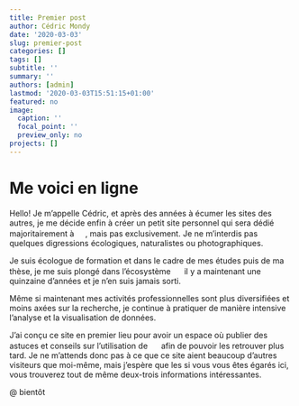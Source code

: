 ```yaml
---
title: Premier post
author: Cédric Mondy
date: '2020-03-03'
slug: premier-post
categories: []
tags: []
subtitle: ''
summary: ''
authors: [admin]
lastmod: '2020-03-03T15:51:15+01:00'
featured: no
image:
  caption: ''
  focal_point: ''
  preview_only: no
projects: []
---
```


# Me voici en ligne

Hello! Je m'appelle Cédric, et après des années à écumer les sites des autres, je me décide enfin à créer un petit site personnel qui sera dédié majoritairement à <img style="display:inline;height:16px;padding:0;margin:0;" src="https://www.r-project.org/logo/Rlogo.svg"/>, mais pas exclusivement. Je ne m'interdis pas quelques digressions écologiques, naturalistes ou photographiques.

Je suis écologue de formation et dans le cadre de mes études puis de ma thèse, je me suis plongé dans l'écosystème <img style="display:inline;height:16px;padding:0;margin:0;" src="https://www.r-project.org/logo/Rlogo.svg"/> il y a maintenant une quinzaine d'années et je n'en suis jamais sorti. 

Même si maintenant mes activités professionnelles sont plus diversifiées et moins axées sur la recherche, je continue à pratiquer de manière intensive l'analyse et la visualisation de données.

J'ai conçu ce site en premier lieu pour avoir un espace où publier des astuces et conseils sur l'utilisation de <img style="display:inline;height:16px;padding:0;margin:0;" src="https://www.r-project.org/logo/Rlogo.svg"/> afin de pouvoir les retrouver plus tard. Je ne m'attends donc pas à ce que ce site aient beaucoup d'autres visiteurs que moi-même, mais j'espère que les si vous vous êtes égarés ici, vous trouverez tout de même deux-trois informations intéressantes. 

@ bientôt
